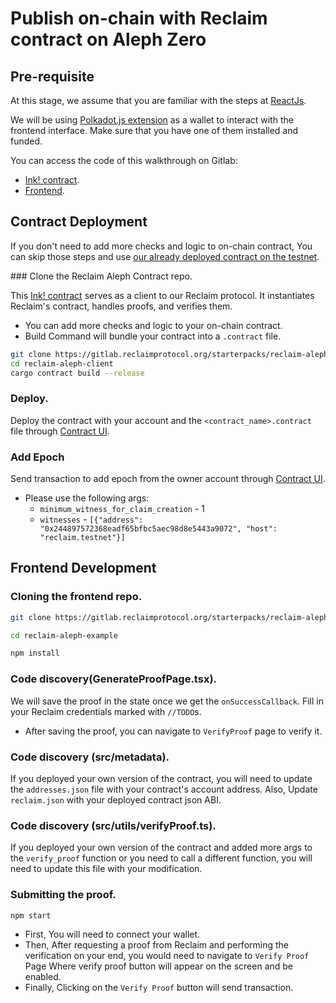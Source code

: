 
# Publish on-chain with Reclaim contract on Aleph Zero

## Pre-requisite

At this stage, we assume that you are familiar with the steps at [ReactJs](/react).

We will be using [Polkadot.js extension](https://polkadot.js.org/extension/) as a wallet to interact with the frontend interface. Make sure that you have one of them installed and funded.

You can access the code of this walkthrough on Gitlab:

- [Ink! contract](https://gitlab.reclaimprotocol.org/starterpacks/reclaim-aleph-client).
- [Frontend](https://gitlab.reclaimprotocol.org/starterpacks/reclaim-aleph-example).

## Contract Deployment

If you don't need to add more checks and logic to on-chain contract, You can skip those steps and use [our already deployed contract on the testnet](https://ui.use.ink/contract/5FB2yCSyjJbKjMJXP8dgZ1kWa7Rin2x9afxzUbmRAaWEj43P).

<Steps>
### Clone the Reclaim Aleph Contract repo.

This [Ink! contract](https://gitlab.reclaimprotocol.org/starterpacks/reclaim-aleph-client) serves as a client to our Reclaim protocol. It instantiates Reclaim's contract, handles proofs, and verifies them.

- You can add more checks and logic to your on-chain contract.
- Build Command will bundle your contract into a `.contract` file.

```bash copy
git clone https://gitlab.reclaimprotocol.org/starterpacks/reclaim-aleph-client
cd reclaim-aleph-client
cargo contract build --release
```

### Deploy.

Deploy the contract with your account and the `<contract_name>.contract` file through [Contract UI](https://ui.use.ink/).

### Add Epoch

Send transaction to add epoch from the owner account through [Contract UI](https://ui.use.ink/).

- Please use the following args:
  - `minimum_witness_for_claim_creation` - 1
  - `witnesses` - `[{"address": "0x244897572368eadf65bfbc5aec98d8e5443a9072", "host": "reclaim.testnet"}]`

</Steps>

## Frontend Development

<Steps>

### Cloning the frontend repo.

```bash
git clone https://gitlab.reclaimprotocol.org/starterpacks/reclaim-aleph-example

cd reclaim-aleph-example

npm install
```

### Code discovery(GenerateProofPage.tsx).

We will save the proof in the state once we get the `onSuccessCallback`. Fill in your Reclaim credentials marked with `//TODO`s.

- After saving the proof, you can navigate to `VerifyProof` page to verify it.

### Code discovery (src/metadata).

If you deployed your own version of the contract, you will need to update the `addresses.json` file with your contract's account address.
Also, Update `reclaim.json` with your deployed contract json ABI.

### Code discovery (src/utils/verifyProof.ts).

If you deployed your own version of the contract and added more args to the `verify_proof` function or you need to call a different function,
you will need to update this file with your modification.

### Submitting the proof.

```bash
npm start
```

- First, You will need to connect your wallet.
- Then, After requesting a proof from Reclaim and performing the verification on your end, you would need to navigate to `Verify Proof` Page
  Where verify proof button will appear on the screen and be enabled.
- Finally, Clicking on the `Verify Proof` button will send transaction.

</Steps>
